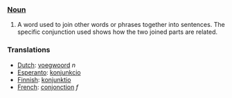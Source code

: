 ===[[Noun]]===
#A word used to join other words or phrases together into sentences. The specific conjunction used shows how the two joined parts are related.



===Translations===

* [[Dutch]]: [[voegwoord]] ''n''
* [[Esperanto]]: [[konjunkcio]]
* [[Finnish]]: [[konjunktio]]
* [[French]]: [[conjonction]] ''f''